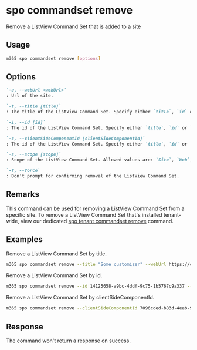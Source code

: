 
# spo commandset remove

Remove a ListView Command Set that is added to a site

## Usage

```sh
m365 spo commandset remove [options]
```

## Options

```md definition-list
`-u, --webUrl <webUrl>`
: Url of the site.

`-t, --title [title]`
: The title of the ListView Command Set. Specify either `title`, `id` or `clientSideComponentId`.

`-i, --id [id]`
: The id of the ListView Command Set. Specify either `title`, `id` or `clientSideComponentId`.

`-c, --clientSideComponentId [clientSideComponentId]`
: The id of the ListView Command Set. Specify either `title`, `id` or `clientSideComponentId`.

`-s, --scope [scope]`
: Scope of the ListView Command Set. Allowed values are: `Site`, `Web`, `All`. Defaults to `All`.

`-f, --force`
: Don't prompt for confirming removal of the ListView Command Set.
```

<Global />

## Remarks

This command can be used for removing a ListView Command Set from a specific site. To remove a ListView Command Set that's installed tenant-wide, view our dedicated [spo tenant commandset remove](../tenant/tenant-commandset-remove.mdx) command.

## Examples

Remove a ListView Command Set by title.

```sh
m365 spo commandset remove --title "Some customizer" --webUrl https://contoso.sharepoint.com/sites/sales
```

Remove a ListView Command Set by id.

```sh
m365 spo commandset remove --id 14125658-a9bc-4ddf-9c75-1b5767c9a337 --webUrl https://contoso.sharepoint.com/sites/sales
```

Remove a ListView Command Set by clientSideComponentId.

```sh
m365 spo commandset remove --clientSideComponentId 7096cded-b83d-4eab-96f0-df477ed7c0bc --webUrl https://contoso.sharepoint.com/sites/sales
```

## Response

The command won't return a response on success.
